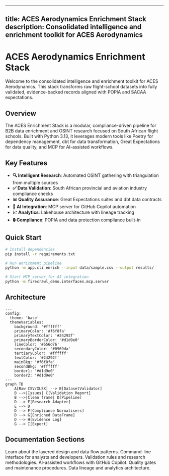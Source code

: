 <!--
markdownlint-disable MD025 MD033
-->
---
title: ACES Aerodynamics Enrichment Stack
description: Consolidated intelligence and enrichment toolkit for ACES Aerodynamics
---

# ACES Aerodynamics Enrichment Stack

Welcome to the consolidated intelligence and enrichment toolkit for ACES Aerodynamics. This stack transforms raw flight-school datasets into fully validated, evidence-backed records aligned with POPIA and SACAA expectations.

## Overview

The ACES Enrichment Stack is a modular, compliance-driven pipeline for B2B data enrichment and OSINT research focused on South African flight schools. Built with Python 3.13, it leverages modern tools like Poetry for dependency management, dbt for data transformation, Great Expectations for data quality, and MCP for AI-assisted workflows.

## Key Features

- **🔍 Intelligent Research**: Automated OSINT gathering with triangulation from multiple sources
- **✅ Data Validation**: South African provincial and aviation industry compliance checks
- **📊 Quality Assurance**: Great Expectations suites and dbt data contracts
- **🤖 AI Integration**: MCP server for GitHub Copilot automation
- **📈 Analytics**: Lakehouse architecture with lineage tracking
- **🔒 Compliance**: POPIA and data protection compliance built-in

## Quick Start

```bash
# Install dependencies
pip install -r requirements.txt

# Run enrichment pipeline
python -m app.cli enrich --input data/sample.csv --output results/

# Start MCP server for AI integration
python -m firecrawl_demo.interfaces.mcp.server
```

## Architecture

```mermaid
---
config:
  theme: 'base'
  themeVariables:
    background: '#ffffff'
    primaryColor: '#f6f8fa'
    primaryTextColor: '#24292f'
    primaryBorderColor: '#d1d9e0'
    lineColor: '#656d76'
    secondaryColor: '#0969da'
    tertiaryColor: '#ffffff'
    textColor: '#24292f'
    mainBkg: '#f6f8fa'
    secondBkg: '#ffffff'
    border1: '#d1d9e0'
    border2: '#d1d9e0'
---
graph TD
    A[Raw CSV/XLSX] --> B[DatasetValidator]
    B -->|Issues| C[Validation Report]
    B -->|Clean frame| D[Pipeline]
    D --> E[Research Adapter]
    E --> D
    D --> F[Compliance Normalisers]
    D --> G[Enriched DataFrame]
    D --> H[Evidence Log]
    G --> I[Export]
```

## Documentation Sections


<CardGrid>
  <Card title="Architecture" icon="document">
    Learn about the layered design and data flow patterns.
  </Card>
  <Card title="CLI Guide" icon="terminal">
    Command-line interface for analysts and developers.
  </Card>
  <Card title="Data Quality" icon="data">
    Validation rules and research methodologies.
  </Card>
  <Card title="MCP Integration" icon="robot">
    AI-assisted workflows with GitHub Copilot.
  </Card>
  <Card title="Operations" icon="gear">
    Quality gates and maintenance procedures.
  </Card>
  <Card title="Lakehouse" icon="database">
    Data lineage and analytics architecture.
  </Card>
</CardGrid>

